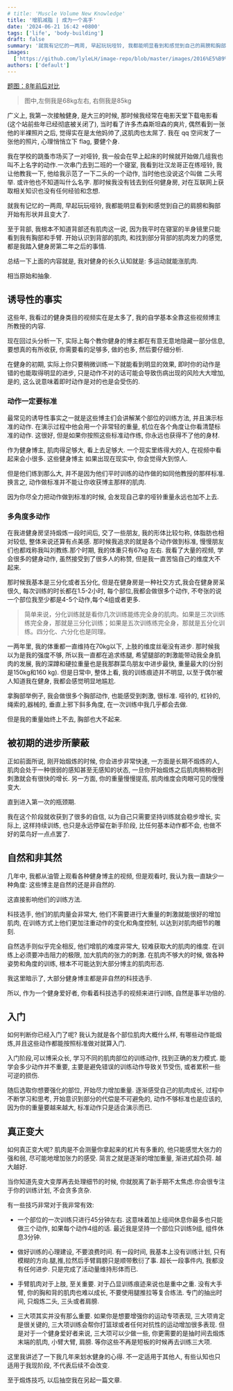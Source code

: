 ```yaml
---
# title: 'Muscle Volume New Knowledge'
title: '增肌减脂 | 成为一个高手'
date: '2024-06-21 16:42 +0800'
tags: ['life', 'body-building']
draft: false
summary: '就我有记忆的一两周, 早起玩玩哑铃, 我都能明显看到和感觉到自己的肩膀和胸部开始有形状并且变大了. …'
images:
  ['https://github.com/lyleLH/image-repo/blob/master/images/2016%E5%B9%B411%E6%9C%88.png?raw=true']
authors: ['default']
---
```


[题图：8年前后对比](https://github.com/lyleLH/image-repo/blob/master/images/2016%E5%B9%B411%E6%9C%88.png?raw=true)

> 图中,左侧我是68kg左右, 右侧我是85kg

广义上, 我第一次接触健身, 是大三的时候, 那时候我经常在电影天堂下载电影看(这个站前些年已经彻底被关闭了), 当时看了许多杰森斯坦森的爽片, 偶然看到一张他的半裸照片之后, 觉得实在是太他妈帅了,这肌肉也太屌了. 我在 qq 空间发了一张他的照片, 心理悄悄立下 flag, 要健个身.

我在学校的跳蚤市场买了一对哑铃, 我一般会在早上起床的时候就开始做几组我也叫不上名字的动作.一次串门去到二班的一个寝室, 我看到壮汉龙哥正在练哑铃, 我让他教我一下, 他给我示范了一下二头的一个动作, 当时他也没说这个叫做 二头弯举. 或许他也不知道叫什么名字. 那时候我没有钱去到任何健身房, 对在互联网上获取相关知识也没有任何经验和念想.

就我有记忆的一两周, 早起玩玩哑铃, 我都能明显看到和感觉到自己的肩膀和胸部开始有形状并且变大了.

至于背部, 我根本不知道背部还有肌肉这一说, 因为我平时在寝室的半身镜里只能看到我有胸部和手臂. 开始认识到背部的肌肉, 和找到部分背部的肌肉发力的感觉, 都是我踏入健身房第二年之后的事情.

总结一下上面的内容就是, 我对健身的长久认知就是: 多运动就能涨肌肉.

相当原始和抽象.

## 诱导性的事实

这些年, 我看过的健身类目的视频实在是太多了, 我的自学基本全靠这些视频博主所教授的内容.

现在回过头分析一下, 实际上每个教你健身的博主都在有意无意地隐藏一部分信息, 要想真的有所收获, 你需要看的足够多, 做的也多, 然后要仔细分析.

在健身的初期, 实际上你只要稍微训练一下就能看到明显的效果, 即时你的动作是错的也能取得明显的进步, 只是动作不对的话可能会导致伤病出现的风险大大增加, 是的, 这么说意味着即时动作是对的也是会受伤的.

### 动作一定要标准

最常见的诱导性事实之一就是这些博主们会讲解某个部位的训练方法, 并且演示标准的动作. 在演示过程中他会用一个非常轻的重量, 机位在各个角度让你看清楚标准的动作. 这很好, 但是如果你按照这些标准动作练, 你永远也获得不了他的身材.

作为健身博主, 肌肉得足够大, 看上去足够大. 一个现实里练得大的人, 在视频中看起来会小很多. 这些健身博主 如果出现在现实中, 你会觉得大到惊人.

但是他们练到那么大, 并不是因为他们平时训练的动作做的如同他教授的那样标准. 换言之, 动作做标准并不能让你收获博主那样的肌肉.

因为你尽全力把动作做到标准的时候, 会发现自己拿的哑铃重量永远也加不上去.

### 多角度多动作

在我进健身房坚持煅炼一段时间后, 交了一些朋友, 我的形体比较匀称, 体脂肪也相对较低, 整体来说还算有点美感. 那时候我追求的就是各个动作做到标准, 慢慢朋友们也都戏称我叫刘教练.那个时期, 我的体重只有67kg 左右. 我看了大量的视频, 学会很多的健身动作, 虽然接受到了很多人的称赞, 但是我一直苦恼自己的维度大不起来.

那时候我基本是三分化或者五分化, 但是在健身房是一种社交方式,我会在健身房呆很久, 每次训练的时长都在1.5-2小时, 每个部位,我都会做很多个动作, 不夸张的说一个部位我至少都是4-5个动作,每个4组或者更多.

> 简单来说，分化训练就是看你几次训练能练完全身的肌肉。如果是三次训练练完全身，那就是三分化训练；如果是五次训练练完全身，那就是五分化训练。四分化、六分化也是同理。

一两年里, 我的体重都一直维持在70kg以下, 上肢的维度丝毫没有进步. 那时候我以为是我的强度不够, 所以我一直都在追求练腿, 希望腿部的刺激能带动我全身肌肉的发展, 我的深蹲和硬拉重量也是我那群菜鸟朋友中进步最快, 重量最大的(分别是150kg和160 kg). 但是日常中, 整体上看, 我的训练痕迹并不明显, 以至于偶尔被人知道我在健身, 我都会感觉明显地尴尬.

拿胸部举例子, 我会做很多个胸部动作, 也能感受到刺激, 很标准. 哑铃的, 杠铃的, 绳索的,器械的, 垂直上邪下斜多角度, 在一次训练中我几乎都会去做.

但是我的重量始终上不去, 胸部也大不起来.

## 被初期的进步所蒙蔽

正如前面所说, 刚开始煅炼的时候, 你会进步非常快速, 一方面是长期不煅炼的人, 肌肉会处于一种很弱的感知甚至无感知的状态, 一旦你开始煅炼之后肌肉稍稍收到刺激就会有很快的增长. 另一方面, 你的重量慢慢提高, 肌肉维度会肉眼可见的慢慢变大.

直到进入第一次的瓶颈期.

我在这个阶段就收获到了很多的自信, 以为自己只需要坚持训练就会稳步增长, 实际上, 这样持续训练, 也只是永远停留在新手阶段, 比任何基本动作都不会, 也做不好的菜鸟好一点点罢了.

## 自然和非其然

几年中, 我都从油管上观看各种健身博主的视频, 但是观看时, 我认为我一直缺少一种角度: 这些博主是自然的还是非自然的.

这直接影响他们的训练方法.

科技选手, 他们的肌肉量会非常大, 他们不需要进行大重量的刺激就能很好的增加肌肉, 在训练方式上他们更加注重动作的变化和角度控制, 以达到对肌肉细节的雕刻.

自然选手则似乎完全相反, 他们增肌的难度非常大, 较难获取大的肌肉的维度. 在训练上必须要冲击阻力的极限, 加大肌肉的张力的刺激. 在肌肉不够大的时候, 做各种姿势和角度的训练, 根本不可能达到大部分博主的肌肉形态.

我这里暗示了, 大部分健身博主都是非自然的科技选手.

所以, 作为一个健身爱好者, 你看着科技选手的视频来进行训练, 自然是事半功倍的.

## 入门

如何判断你已经入门了呢? 我认为就是各个部位肌肉大概什么样, 有哪些动作能煅炼,并且这些动作都能按照标准做对就算入门.

入门阶段,可以博采众长, 学习不同的肌肉部位的训练动作, 找到正确的发力模式. 能学会多少动作并不重要, 主要是避免错误的训练动作导致关节受伤, 或者累积一些可逆的损伤.

随后选取你想要强化的部位, 开始尽力增加重量. 逐渐感受自己的肌肉成长, 过程中不断学习和思考, 开始意识到部分的代偿是不可避免的, 动作不够标准也是应该的, 因为你的重量要越来越大, 标准动作只是适合演示而已.

## 真正变大

如何真正变大呢? 肌肉是不会测量你拿起来的杠片有多重的, 他只能感觉大张力的强和弱, 尽可能地增加张力的感受. 简言之就是逐渐的增加重量, 渐进式超负荷. 越大越好.

当你知道先变大变厚再去处理细节的时候, 你就脱离了新手期不太焦虑.你会很专注于你的训练计划, 不会贪多贪杂.

有一些技巧非常对于我非常有效:

- 一个部位的一次训练只进行45分钟左右. 这意味着加上组间休息你最多也只能做三个动作, 如果每个动作4组的话. 最近我是坚持一个部位只训练9组, 组件休息3分钟.
- 做好训练的心理建设, 不要浪费时间. 有一段时间, 我基本上没有训练计划, 只有模糊的方向.腿,推,拉然后手臂肩膀只是顺带敷衍了事. 超长一段事件内, 我都没有任何进步. 只是完成了活动量维持形体而已.

- 手臂肌肉对于上肢, 至关重要. 对于凸显训练痕迹来说也是重中之重. 没有大手臂, 你的胸和背的肌肉也难以成长, 不要使用腿推拉等复合练法. 专门的抽出时间, 只煅炼二头, 三头或者肩膀.

- 三大项其实并没有那么重要. 如果你是想要增强你的运动专项表现, 三大项肯定是很关键的, 三大项训练会帮你打篮球或者任何对抗性的运动增加很多表现. 但是对于一个健身爱好者来说, 三大项可以少做一些, 你更需要的是抽时间去煅炼末端的肌肉, 小臂大臂, 肩膀. 等你这些不再是短板的时候再去训练三大项.

这里我讲述了一下我几年来划水健身的心得. 不一定适用于其他人, 有些认知也只适用于我现阶段, 不代表后续不会改变.

至于煅炼技巧, 以后抽空我在另起一篇文章.
